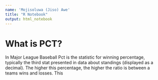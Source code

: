 ```yaml
---
name: 'Mojisoluwa (Jiso) Awe'
title: "R Notebook"
output: html_notebook
---
```


# What is PCT?

In Major League Baseball Pct is the statistic for winning percentage, typically the third stat presented in data about standings (displayed as a decimal). The higher this percentage, the higher the ratio is between a teams wins and losses. This 